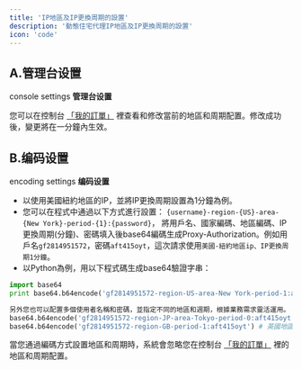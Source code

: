 ```yaml
---
title: 'IP地區及IP更換周期的設置'
description: '動態住宅代理IP地區及IP更換周期的設置'
icon: 'code'
---
```


## A.管理台设置
console settings
**管理台设置**

您可以在控制台 [「我的訂單」](http://www.go2proxy.com/console/orders) 裡查看和修改當前的地區和周期配置。修改成功後，變更將在一分鐘內生效。

## B.编码设置
encoding settings
**编码设置**

- 以使用美國紐約地區的IP，並將IP更換周期設置為1分鐘為例。
- 您可以在程式中通過以下方式進行設置：
`{username}-region-{US}-area-{New York}-period-{1}:{password}`， 將用戶名、國家編碼、地區編碼、IP更換周期(分鐘)、密碼填入後base64編碼生成Proxy-Authorization。例如用戶名`gf2814951572`，密碼`aft415oyt`，這次請求使用`美國-紐約地區ip、IP更換周期1分鐘`。
- 以Python為例，用以下程式碼生成base64驗證字串：

```python 程式碼範例
import base64
print base64.b64encode('gf2814951572-region-US-area-New York-period-1:aft415oyt')

另外您也可以配置多個使用者名稱和密碼，並指定不同的地區和週期，根據業務需求靈活運用。
base64.b64encode('gf2814951572-region-JP-area-Tokyo-period-0:aft415oyt') # 日本東京地區、每次請求更換ip
base64.b64encode('gf2814951572-region-GB-period-1:aft415oyt') # 英國地區、1分鐘更換ip
```

<Note>當您通過編碼方式設置地區和周期時，系統會忽略您在控制台 [「我的訂單」](http://www.go2proxy.com/console/orders) 裡的地區和周期配置。</Note>

